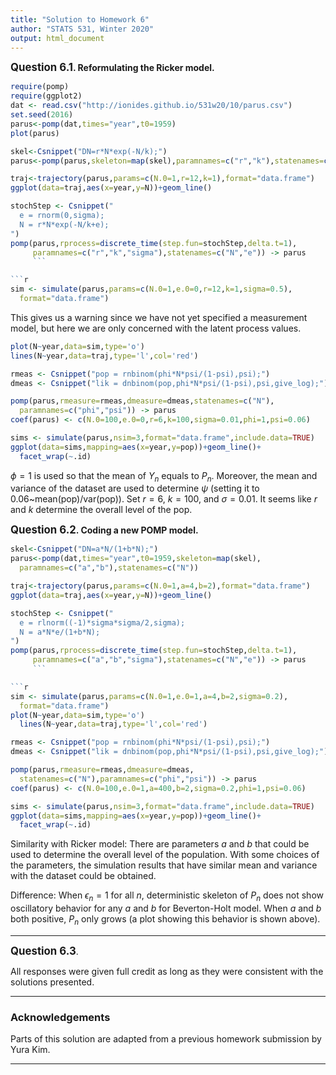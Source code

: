 ```yaml
---
title: "Solution to Homework 6"
author: "STATS 531, Winter 2020"
output: html_document
---
```


**<big>Question 6.1</big>. Reformulating the Ricker model.**

```r
require(pomp)
require(ggplot2)
dat <- read.csv("http://ionides.github.io/531w20/10/parus.csv")
set.seed(2016)
parus<-pomp(dat,times="year",t0=1959)
plot(parus)
```

```r
skel<-Csnippet("DN=r*N*exp(-N/k);")
parus<-pomp(parus,skeleton=map(skel),paramnames=c("r","k"),statenames=c("N"))
```

```r
traj<-trajectory(parus,params=c(N.0=1,r=12,k=1),format="data.frame")
ggplot(data=traj,aes(x=year,y=N))+geom_line()
```

```r
stochStep <- Csnippet("
  e = rnorm(0,sigma);
  N = r*N*exp(-N/k+e);
")
pomp(parus,rprocess=discrete_time(step.fun=stochStep,delta.t=1),
     paramnames=c("r","k","sigma"),statenames=c("N","e")) -> parus
     ```

```r
sim <- simulate(parus,params=c(N.0=1,e.0=0,r=12,k=1,sigma=0.5),
  format="data.frame")
```

This gives us a warning since we have not yet specified a measurement model, but here we are only concerned with the latent process values.


```r
plot(N~year,data=sim,type='o')
lines(N~year,data=traj,type='l',col='red')
```

```r
rmeas <- Csnippet("pop = rnbinom(phi*N*psi/(1-psi),psi);")
dmeas <- Csnippet("lik = dnbinom(pop,phi*N*psi/(1-psi),psi,give_log);")
```

```r
pomp(parus,rmeasure=rmeas,dmeasure=dmeas,statenames=c("N"),
  paramnames=c("phi","psi")) -> parus
coef(parus) <- c(N.0=100,e.0=0,r=6,k=100,sigma=0.01,phi=1,psi=0.06)
```

```r
sims <- simulate(parus,nsim=3,format="data.frame",include.data=TRUE)
ggplot(data=sims,mapping=aes(x=year,y=pop))+geom_line()+
  facet_wrap(~.id)
  ```

$\phi=1$ is used so that the mean of $Y_n$ equals to $P_n$. Moreover, the mean and variance of the dataset are used to determine $\psi$ (setting it to 0.06~mean(pop)/var(pop)). Set $r=6$, $k=100$, and $\sigma=0.01$. It seems like $r$ and $k$ determine the overall level of the pop.

**<big>Question 6.2</big>. Coding a new POMP model.**

```r
skel<-Csnippet("DN=a*N/(1+b*N);")
parus<-pomp(dat,times="year",t0=1959,skeleton=map(skel),
  paramnames=c("a","b"),statenames=c("N"))
```

```r
traj<-trajectory(parus,params=c(N.0=1,a=4,b=2),format="data.frame")
ggplot(data=traj,aes(x=year,y=N))+geom_line()
```

```r
stochStep <- Csnippet("
  e = rlnorm((-1)*sigma*sigma/2,sigma);
  N = a*N*e/(1+b*N);
")
pomp(parus,rprocess=discrete_time(step.fun=stochStep,delta.t=1),
     paramnames=c("a","b","sigma"),statenames=c("N","e")) -> parus
     ```

```r
sim <- simulate(parus,params=c(N.0=1,e.0=1,a=4,b=2,sigma=0.2),
  format="data.frame")
plot(N~year,data=sim,type='o')
  lines(N~year,data=traj,type='l',col='red')
```

```r
rmeas <- Csnippet("pop = rnbinom(phi*N*psi/(1-psi),psi);")
dmeas <- Csnippet("lik = dnbinom(pop,phi*N*psi/(1-psi),psi,give_log);")
```

```r
pomp(parus,rmeasure=rmeas,dmeasure=dmeas,
  statenames=c("N"),paramnames=c("phi","psi")) -> parus
coef(parus) <- c(N.0=100,e.0=1,a=400,b=2,sigma=0.2,phi=1,psi=0.06)
```

```r
sims <- simulate(parus,nsim=3,format="data.frame",include.data=TRUE)
ggplot(data=sims,mapping=aes(x=year,y=pop))+geom_line()+
  facet_wrap(~.id)
  ```

Similarity with Ricker model: There are parameters $a$ and $b$ that could be used to determine the overall level of the population. With some choices of the parameters, the simulation results that have similar mean and variance with the dataset could be obtained.

Difference: When $\epsilon_n=1$ for all $n$, deterministic skeleton of $P_n$ does not show oscillatory behavior for any $a$ and $b$ for Beverton-Holt model. When $a$ and $b$ both positive, $P_n$ only grows (a plot showing this behavior is shown above).

----------------------

**<big>Question 6.3</big>**.

All responses were given full credit as long as they were consistent with the solutions presented.


------------

### Acknowledgements

Parts of this solution are adapted from a previous homework submission by Yura Kim.

---------------------
 